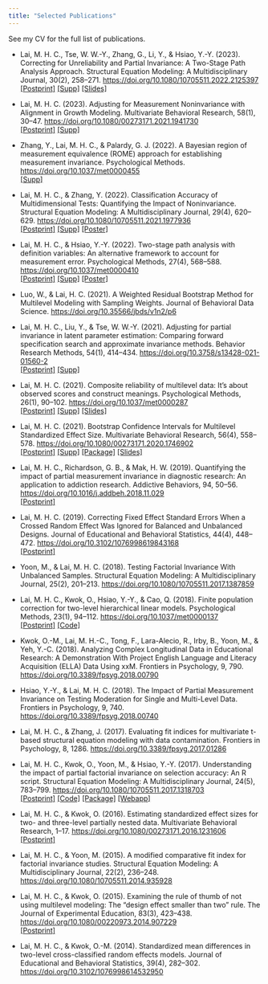 ```yaml
---
title: "Selected Publications"
---
```


See my CV for the full list of publications.

- Lai, M. H. C., Tse, W. W.-Y., Zhang, G., Li, Y., & Hsiao, Y.-Y. (2023). Correcting for Unreliability and Partial Invariance: A Two-Stage Path Analysis Approach. Structural Equation Modeling: A Multidisciplinary Journal, 30(2), 258–271. <https://doi.org/10.1080/10705511.2022.2125397>\
[[Postprint]](/postprint/Lai_etal_2022_sem_2spa_invariance_am.pdf) [[Supp]](https://github.com/marklhc/2spa-inv-supp) [[Slides]](https://www.slideshare.net/MarkLai27/correcting-for-unreliability-partial-invariance-a-twostage-path-analysis-approach)

- Lai, M. H. C. (2023). Adjusting for Measurement Noninvariance with Alignment in Growth Modeling. Multivariate Behavioral Research, 58(1), 30–47. <https://doi.org/10.1080/00273171.2021.1941730>\
[[Postprint]](/postprint/Lai_2021_mbr_awc_growth_am.pdf) [[Supp]](https://github.com/marklhc/awc-growth-supp)

- Zhang, Y., Lai, M. H. C., & Palardy, G. J. (2022). A Bayesian region of measurement equivalence (ROME) approach for establishing measurement invariance. Psychological Methods. <https://doi.org/10.1037/met0000455>\
[[Supp]](https://osf.io/e75wk/)

- Lai, M. H. C., & Zhang, Y. (2022). Classification Accuracy of Multidimensional Tests: Quantifying the Impact of Noninvariance. Structural Equation Modeling: A Multidisciplinary Journal, 29(4), 620–629. <https://doi.org/10.1080/10705511.2021.1977936>\
[[Postprint]](/postprint/Lai%26Zhang_2021_sem_mcaa_partial_invariance_am.pdf) [[Supp]](https://github.com/marklhc/mcaa_supp) [[Poster]](/poster/mcaa_poster_apa.pdf)

- Lai, M. H. C., & Hsiao, Y.-Y. (2022). Two-stage path analysis with definition variables: An alternative framework to account for measurement error. Psychological Methods, 27(4), 568–588. <https://doi.org/10.1037/met0000410>\
[[Postprint]](/postprint/Lai&Hsiao_2021_pm_2spa_am.pdf) [[Supp]](https://osf.io/h95vx/) [[Poster]](https://aera21-aera.ipostersessions.com/Default.aspx?s=F5-60-EC-7F-8B-FC-38-8D-8C-83-D8-EE-6C-E9-BF-96)

- Luo, W., & Lai, H. C. (2021). A Weighted Residual Bootstrap Method for Multilevel Modeling with Sampling Weights. Journal of Behavioral Data Science. <https://doi.org/10.35566/jbds/v1n2/p6>

- Lai, M. H. C., Liu, Y., & Tse, W. W.-Y. (2021). Adjusting for partial invariance in latent parameter estimation: Comparing forward specification search and approximate invariance methods. Behavior Research Methods, 54(1), 414–434. <https://doi.org/10.3758/s13428-021-01560-2>\
[[Postprint]](/postprint/Lai_2021_brm_fs_vs_ao_am.pdf) [[Supp]](https://osf.io/y98sj/)

- Lai, M. H. C. (2021). Composite reliability of multilevel data: It’s about observed scores and construct meanings. Psychological Methods, 26(1), 90–102. <https://doi.org/10.1037/met0000287>\
[[Postprint]](/postprint/Lai_2020_pm_mcfa_reliability_am.pdf) [[Supp]](https://github.com/marklhc/mcfa_reliability_supp) [[Slides]](/slide/asu_brownbag_2020_Lai_mcfa_reliability.html)

- Lai, M. H. C. (2021). Bootstrap Confidence Intervals for Multilevel Standardized Effect Size. Multivariate Behavioral Research, 56(4), 558–578. <https://doi.org/10.1080/00273171.2020.1746902>\
[[Postprint]](/postprint/Lai_2020_mbr_bootstrap_mlm_effectsize_am.pdf) [[Supp]](https://github.com/marklhc/boot-mlm-es-supp) [[Package]](https://github.com/marklhc/bootmlm) [[Slides]](/slide/imps_2021_Lai_mcfa_reliability.html) 

- Lai, M. H. C., Richardson, G. B., & Mak, H. W. (2019). Quantifying the impact of partial measurement invariance in diagnostic research: An application to addiction research. Addictive Behaviors, 94, 50–56. <https://doi.org/10.1016/j.addbeh.2018.11.029>\
[[Postprint]](/postprint/Lai_etal_2018_AddictBeh_am.pdf)

- Lai, M. H. C. (2019). Correcting Fixed Effect Standard Errors When a Crossed Random Effect Was Ignored for Balanced and Unbalanced Designs. Journal of Educational and Behavioral Statistics, 44(4), 448–472. <https://doi.org/10.3102/1076998619843168>\
[[Postprint]](/postprint/Lai_2019_jebs_correct_ccrem_am.pdf)

- Yoon, M., & Lai, M. H. C. (2018). Testing Factorial Invariance With Unbalanced Samples. Structural Equation Modeling: A Multidisciplinary Journal, 25(2), 201–213. <https://doi.org/10.1080/10705511.2017.1387859>

- Lai, M. H. C., Kwok, O., Hsiao, Y.-Y., & Cao, Q. (2018). Finite population correction for two-level hierarchical linear models. Psychological Methods, 23(1), 94–112. <https://doi.org/10.1037/met0000137>\
[[Postprint]](/postprint/fpc_Psych_Methods_am.pdf) [[Code]](https://github.com/marklhc/R-Script/blob/master/vcovFPC.R)

- Kwok, O.-M., Lai, M. H.-C., Tong, F., Lara-Alecio, R., Irby, B., Yoon, M., & Yeh, Y.-C. (2018). Analyzing Complex Longitudinal Data in Educational Research: A Demonstration With Project English Language and Literacy Acquisition (ELLA) Data Using xxM. Frontiers in Psychology, 9, 790. <https://doi.org/10.3389/fpsyg.2018.00790>

- Hsiao, Y.-Y., & Lai, M. H. C. (2018). The Impact of Partial Measurement Invariance on Testing Moderation for Single and Multi-Level Data. Frontiers in Psychology, 9, 740. <https://doi.org/10.3389/fpsyg.2018.00740>

- Lai, M. H. C., & Zhang, J. (2017). Evaluating fit indices for multivariate t-based structural equation modeling with data contamination. Frontiers in Psychology, 8, 1286. <https://doi.org/10.3389/fpsyg.2017.01286>

- Lai, M. H. C., Kwok, O., Yoon, M., & Hsiao, Y.-Y. (2017). Understanding the impact of partial factorial invariance on selection accuracy: An R script. Structural Equation Modeling: A Multidisciplinary Journal, 24(5), 783–799. <https://doi.org/10.1080/10705511.2017.1318703>\
[[Postprint]](postprint/Lai_etal_2017_sem_am.pdf) [[Code]](https://github.com/marklhc/PartInv) [[Package]](https://github.com/mmm-usc/unbiasr) [[Webapp]](https://mmmlabusc.shinyapps.io/partinvshinyui/)

- Lai, M. H. C., & Kwok, O. (2016). Estimating standardized effect sizes for two- and three-level partially nested data. Multivariate Behavioral Research, 1–17. <https://doi.org/10.1080/00273171.2016.1231606>\
[[Postprint]](postprint/Lai&Kwok_2016_mbr_am.pdf)

- Lai, M. H. C., & Yoon, M. (2015). A modified comparative fit index for factorial invariance studies. Structural Equation Modeling: A Multidisciplinary Journal, 22(2), 236–248. <https://doi.org/10.1080/10705511.2014.935928>

- Lai, M. H. C., & Kwok, O. (2015). Examining the rule of thumb of not using multilevel modeling: The “design effect smaller than two” rule. The Journal of Experimental Education, 83(3), 423–438. <https://doi.org/10.1080/00220973.2014.907229>\
[[Postprint]](postprint/Lai&Kwok_2015_jxe_am.pdf)

- Lai, M. H. C., & Kwok, O.-M. (2014). Standardized mean differences in two-level cross-classified random effects models. Journal of Educational and Behavioral Statistics, 39(4), 282–302. <https://doi.org/10.3102/1076998614532950>
